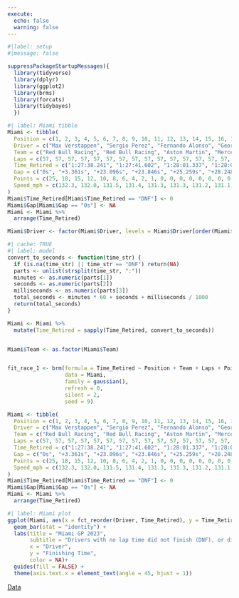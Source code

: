 ```yaml
---
execute:
  echo: false
  warning: false
---
```


```r
#|label: setup
#|message: false

suppressPackageStartupMessages({
  library(tidyverse)
  library(dplyr)
  library(ggplot2)  
  library(brms)
  library(forcats)
  library(tidybayes)
  })
```

```r
#| label: Miami tibble
Miami <- tibble(
  Position = c(1, 2, 3, 4, 5, 6, 7, 8, 9, 10, 11, 12, 13, 14, 15, 16, 17, 18, 19, 20),
  Driver = c("Max Verstappen", "Sergio Perez", "Fernando Alonso", "George Russell", "Carlos Sainz", "Lewis Hamilton", "Charles Leclerc", "Pierre Gasly", "Esteban Ocon", "Kevin Magnussen", "Yuki Tsunoda", "Alexander Albon", "Nico Hülkenberg", "Lance Stroll", "Zhou Guanyu", "Logan Sargeant", "Valtteri Bottas", "Oscar Piastri", "Nyck de Vries", "Lando Norris"),
  Team = c("Red Bull Racing", "Red Bull Racing", "Aston Martin", "Mercedes", "Ferrari", "Mercedes", "Ferrari", "Alpine", "Alpine", "Haas", "RB", "Williams", "Haas", "Aston Martin", "Alfa Romeo", "Williams", "Alfa Romeo", "McLaren", "RB", "McLaren"),
  Laps = c(57, 57, 57, 57, 57, 57, 57, 57, 57, 57, 57, 57, 57, 57, 57, 57, 57, 57, 57, 57),
  Time_Retired = c("1:27:38.241", "1:27:41.602", "1:28:01.337", "1:28:02.087", "1:28:03.500", "1:28:06.489", "1:28:08.079", "1:28:10.364", "1:28:12.749", "1:28:15.145", "1:28:17.482", "1:28:19.217", "1:28:21.622", "1:28:23.107", "1:28:25.655", "1:28:27.887", "1:28:30.144", "1:28:32.437", "1:28:34.891", "1:28:37.431"),
  Gap = c("0s", "+3.361s", "+23.096s", "+23.846s", "+25.259s", "+28.248s", "+29.838s", "+32.123s", "+34.508s", "+36.904s", "+39.241s", "+40.976s", "+43.381s", "+44.866s", "+47.414s", "+49.646s", "+51.903s", "+54.196s", "+56.650s", "+59.190s"),
  Points = c(25, 18, 15, 12, 10, 8, 6, 4, 2, 1, 0, 0, 0, 0, 0, 0, 0, 0, 0, 0),
  Speed_mph = c(132.3, 132.0, 131.5, 131.4, 131.3, 131.3, 131.2, 131.1, 131.0, 130.9, 130.8, 130.8, 130.7, 130.7, 130.6, 130.5, 130.5, 130.4, 130.3, 130.2)
)
Miami$Time_Retired[Miami$Time_Retired == "DNF"] <- 0
Miami$Gap[Miami$Gap == "0s"] <- NA
Miami <- Miami %>%
  arrange(Time_Retired)

Miami$Driver <- factor(Miami$Driver, levels = Miami$Driver[order(Miami$Time_Retired)])
```

```r
#| cache: TRUE
#| label: model
convert_to_seconds <- function(time_str) {
  if (is.na(time_str) || time_str == "DNF") return(NA)
  parts <- unlist(strsplit(time_str, ":"))
  minutes <- as.numeric(parts[1])
  seconds <- as.numeric(parts[2])
  milliseconds <- as.numeric(parts[3])
  total_seconds <- minutes * 60 + seconds + milliseconds / 1000
  return(total_seconds)
}

Miami <- Miami %>%
  mutate(Time_Retired = sapply(Time_Retired, convert_to_seconds))


Miami$Team <- as.factor(Miami$Team)


fit_race_1 <- brm(formula = Time_Retired ~ Position + Team + Laps + Points + Speed_mph,
                  data = Miami,
                  family = gaussian(),
                  refresh = 0,
                  silent = 2,
                  seed = 9)
```

```r
Miami <- tibble(
  Position = c(1, 2, 3, 4, 5, 6, 7, 8, 9, 10, 11, 12, 13, 14, 15, 16, 17, 18, 19, 20),
  Driver = c("Max Verstappen", "Sergio Perez", "Fernando Alonso", "George Russell", "Carlos Sainz", "Lewis Hamilton", "Charles Leclerc", "Pierre Gasly", "Esteban Ocon", "Kevin Magnussen", "Yuki Tsunoda", "Alexander Albon", "Nico Hülkenberg", "Lance Stroll", "Zhou Guanyu", "Logan Sargeant", "Valtteri Bottas", "Oscar Piastri", "Nyck de Vries", "Lando Norris"),
  Team = c("Red Bull Racing", "Red Bull Racing", "Aston Martin", "Mercedes", "Ferrari", "Mercedes", "Ferrari", "Alpine", "Alpine", "Haas", "RB", "Williams", "Haas", "Aston Martin", "Alfa Romeo", "Williams", "Alfa Romeo", "McLaren", "RB", "McLaren"),
  Laps = c(57, 57, 57, 57, 57, 57, 57, 57, 57, 57, 57, 57, 57, 57, 57, 57, 57, 57, 57, 57),
  Time_Retired = c("1:27:38.241", "1:27:41.602", "1:28:01.337", "1:28:02.087", "1:28:03.500", "1:28:06.489", "1:28:08.079", "1:28:10.364", "1:28:12.749", "1:28:15.145", "1:28:17.482", "1:28:19.217", "1:28:21.622", "1:28:23.107", "1:28:25.655", "1:28:27.887", "1:28:30.144", "1:28:32.437", "1:28:34.891", "1:28:37.431"),
  Gap = c("0s", "+3.361s", "+23.096s", "+23.846s", "+25.259s", "+28.248s", "+29.838s", "+32.123s", "+34.508s", "+36.904s", "+39.241s", "+40.976s", "+43.381s", "+44.866s", "+47.414s", "+49.646s", "+51.903s", "+54.196s", "+56.650s", "+59.190s"),
  Points = c(25, 18, 15, 12, 10, 8, 6, 4, 2, 1, 0, 0, 0, 0, 0, 0, 0, 0, 0, 0),
  Speed_mph = c(132.3, 132.0, 131.5, 131.4, 131.3, 131.3, 131.2, 131.1, 131.0, 130.9, 130.8, 130.8, 130.7, 130.7, 130.6, 130.5, 130.5, 130.4, 130.3, 130.2)
)
Miami$Time_Retired[Miami$Time_Retired == "DNF"] <- 0
Miami$Gap[Miami$Gap == "0s"] <- NA
Miami <- Miami %>%
  arrange(Time_Retired)
```

```r
#| label: Miami plot
ggplot(Miami, aes(x = fct_reorder(Driver, Time_Retired), y = Time_Retired, fill = Driver)) +
  geom_bar(stat = "identity") +
  labs(title = "Miami GP 2023",
       subtitle = "Drivers with no lap time did not finish (DNF), or did not start (DNS)",
       x = "Driver",
       y = "Finishing Time",
       color = NA)+
  guides(fill = FALSE) +
  theme(axis.text.x = element_text(angle = 45, hjust = 1))
```
[Data](https://www.motorsport.com/f1/results/2023/miami-gp-625288/)